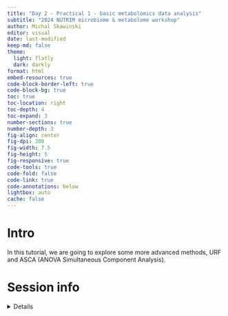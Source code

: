 ```yaml
---
title: "Day 2 - Practical 1 - basic metabolomics data analysis"
subtitle: "2024 NUTRIM microbiome & metabolome workshop"
author: Michal Skawinski
editor: visual
date: last-modified
keep-md: false
theme: 
  light: flatly
  dark: darkly
format: html
embed-resources: true
code-block-border-left: true
code-block-bg: true
toc: true
toc-location: right
toc-depth: 4
toc-expand: 3
number-sections: true
number-depth: 3
fig-align: center
fig-dpi: 300
fig-width: 7.5
fig-height: 5
fig-responsive: true
code-tools: true
code-fold: false
code-link: true
code-annotations: below
lightbox: auto
cache: false
---
```


# Intro

In this tutorial, we are going to explore some more advanced methods, URF and ASCA (ANOVA Simultaneous Component Analysis). 

# Session info

<details>

```r
sessioninfo::session_info()
```

</details>

